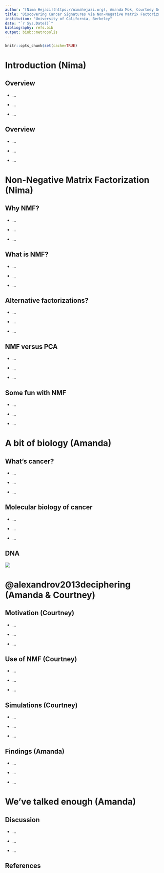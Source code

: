 ```yaml
---
author: "[Nima Hejazi](https://nimahejazi.org), Amanda Mok, Courtney Schiffman"
title: "Discovering Cancer Signatures via Non-Negative Matrix Factorization"
institution: "University of California, Berkeley"
date: "`r Sys.Date()`"
bibliography: refs.bib
output: binb::metropolis
---
```


```r
knitr::opts_chunk$set(cache=TRUE)
```

# Introduction (Nima)

## Overview

* ...

* ...

* ...

## Overview

* ...

* ...

* ...

# Non-Negative Matrix Factorization (Nima)

## Why NMF?

* ...

* ...

* ...

## What is NMF?

* ...

* ...

* ...

## Alternative factorizations?

* ...

* ...

* ...

## NMF versus PCA

* ...

* ...

* ...

## Some fun with NMF

* ...

* ...

* ...

# A bit of biology (Amanda)

## What's cancer?

* ...

* ...

* ...

## Molecular biology of cancer

* ...

* ...

* ...

## DNA

![](./figs/example.jpg)

# @alexandrov2013deciphering (Amanda & Courtney)

## Motivation (Courtney)

* ...

* ...

* ...

## Use of NMF (Courtney)

* ...

* ...

* ...

## Simulations (Courtney)

* ...

* ...

* ...

## Findings (Amanda)

* ...

* ...

* ...

# We've talked enough (Amanda)

## Discussion

* ...

* ...

* ...

## References

